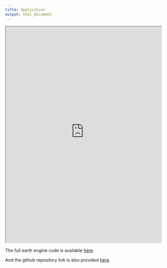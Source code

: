 ```yaml
---
title: Application
output: html_document
---
```


:::{.column-page}

<iframe src='https://ee-wbwhaha.projects.earthengine.app/view/mount-everest-climber-services' width='100%' height='700px'></iframe>

:::

The full earth engine code is available [here](https://code.earthengine.google.com/e61298ac1d009278da83a8503de0bdf5).

And the github repository link is also provided [here](https://github.com/TommyTong21/casa0025groupwork).